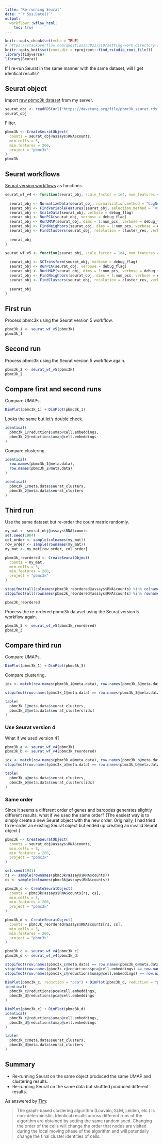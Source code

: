 ```yaml
---
title: "Re-running Seurat"
date: "`r Sys.Date()`"
output:
  workflowr::wflow_html:
    toc: true
---
```


```r
knitr::opts_chunk$set(echo = TRUE)
# https://stackoverflow.com/questions/30237310/setting-work-directory-in-knitr-using-opts-chunksetroot-dir-doesnt-wor
knitr::opts_knit$set(root.dir = rprojroot::find_rstudio_root_file())
library(tidyverse)
library(Seurat)
```

If I re-run Seurat in the same manner with the same dataset, will I get identical results?

## Seurat object

Import [raw pbmc3k dataset](pbmc3k.html) from my server.

```r
seurat_obj <- readRDS(url("https://davetang.org/file/pbmc3k_seurat.rds", "rb"))
seurat_obj
```

Filter.

```r
pbmc3k <- CreateSeuratObject(
  counts = seurat_obj@assays$RNA$counts,
  min.cells = 3,
  min.features = 200,
  project = "pbmc3k"
)
pbmc3k
```

## Seurat workflows

[Seurat version workflows](seurat_v4_vs_v5.html) as functions.

```r
seurat_wf_v4 <- function(seurat_obj, scale_factor = 1e4, num_features = 2000, num_pcs = 30, cluster_res = 0.5, debug_flag = FALSE){
  
  seurat_obj <- NormalizeData(seurat_obj, normalization.method = "LogNormalize", scale.factor = scale_factor, verbose = debug_flag)
  seurat_obj <- FindVariableFeatures(seurat_obj, selection.method = 'vst', nfeatures = num_features, verbose = debug_flag)
  seurat_obj <- ScaleData(seurat_obj, verbose = debug_flag)
  seurat_obj <- RunPCA(seurat_obj, verbose = debug_flag)
  seurat_obj <- RunUMAP(seurat_obj, dims = 1:num_pcs, verbose = debug_flag)
  seurat_obj <- FindNeighbors(seurat_obj, dims = 1:num_pcs, verbose = debug_flag)
  seurat_obj <- FindClusters(seurat_obj, resolution = cluster_res, verbose = debug_flag)
  
  seurat_obj
}

seurat_wf_v5 <- function(seurat_obj, scale_factor = 1e4, num_features = 2000, num_pcs = 30, cluster_res = 0.5, debug_flag = FALSE){
  
  seurat_obj <- SCTransform(seurat_obj, verbose = debug_flag)
  seurat_obj <- RunPCA(seurat_obj, verbose = debug_flag)
  seurat_obj <- RunUMAP(seurat_obj, dims = 1:num_pcs, verbose = debug_flag)
  seurat_obj <- FindNeighbors(seurat_obj, dims = 1:num_pcs, verbose = debug_flag)
  seurat_obj <- FindClusters(seurat_obj, resolution = cluster_res, verbose = debug_flag)
  
  seurat_obj
}
```

## First run

Process pbmc3k using the Seurat version 5 workflow.

```r
pbmc3k_1 <- seurat_wf_v5(pbmc3k)
pbmc3k_1
```

## Second run

Process pbmc3k using the Seurat version 5 workflow again.

```r
pbmc3k_2 <- seurat_wf_v5(pbmc3k)
pbmc3k_2
```

## Compare first and second runs

Compare UMAPs.

```r
DimPlot(pbmc3k_1) + DimPlot(pbmc3k_1)
```

Looks the same but let's double check.

```r
identical(
  pbmc3k_1@reductions$umap@cell.embeddings,
  pbmc3k_2@reductions$umap@cell.embeddings
)
```

Compare clustering.

```r
identical(
  row.names(pbmc3k_1@meta.data),
  row.names(pbmc3k_2@meta.data)
)

identical(
  pbmc3k_1@meta.data$seurat_clusters,
  pbmc3k_2@meta.data$seurat_clusters
)
```

## Third run

Use the same dataset but re-order the count matrix randomly.

```r
my_mat <- seurat_obj@assays$RNA$counts
set.seed(1984)
col_order <- sample(colnames(my_mat))
row_order <- sample(rownames(my_mat))
my_mat <- my_mat[row_order, col_order]

pbmc3k_reordered <- CreateSeuratObject(
  counts = my_mat,
  min.cells = 3,
  min.features = 200,
  project = "pbmc3k"
)

stopifnot(all(colnames(pbmc3k_reordered@assays$RNA$counts) %in% colnames(pbmc3k@assays$RNA$counts)))
stopifnot(all(rownames(pbmc3k_reordered@assays$RNA$counts) %in% rownames(pbmc3k@assays$RNA$counts)))

pbmc3k_reordered
```

Process the re-ordered pbmc3k dataset using the Seurat version 5 workflow again.

```r
pbmc3k_3 <- seurat_wf_v5(pbmc3k_reordered)
pbmc3k_3
```

## Compare third run

Compare UMAPs.

```r
DimPlot(pbmc3k_1) + DimPlot(pbmc3k_3)
```

Compare clustering.

```r
idx <- match(row.names(pbmc3k_1@meta.data), row.names(pbmc3k_3@meta.data))

stopifnot(row.names(pbmc3k_1@meta.data) == row.names(pbmc3k_3@meta.data)[idx])

table(
  pbmc3k_1@meta.data$seurat_clusters,
  pbmc3k_3@meta.data$seurat_clusters[idx]
)
```

### Use Seurat version 4

What if we used version 4?

```r
pbmc3k_a <- seurat_wf_v4(pbmc3k)
pbmc3k_b <- seurat_wf_v4(pbmc3k_reordered)

idx <- match(row.names(pbmc3k_a@meta.data), row.names(pbmc3k_b@meta.data))
stopifnot(row.names(pbmc3k_a@meta.data) == row.names(pbmc3k_b@meta.data)[idx])

table(
  pbmc3k_a@meta.data$seurat_clusters,
  pbmc3k_b@meta.data$seurat_clusters[idx]
)
```

### Same order

Since it seems a different order of genes and barcodes generates slightly different results, what if we used the same order? (The easiest way is to simply create a new Seurat object with the new order. Originally, I had tried to re-order an existing Seurat object but ended up creating an invalid Seurat object.)

```r
pbmc3k <- CreateSeuratObject(
  counts = seurat_obj@assays$RNA$counts,
  min.cells = 3,
  min.features = 200,
  project = "pbmc3k"
)

set.seed(1941)
rs <- sample(rownames(pbmc3k@assays$RNA$counts))
cs <- sample(colnames(pbmc3k@assays$RNA$counts))

pbmc3k_c <- CreateSeuratObject(
  counts = pbmc3k@assays$RNA$counts[rs, cs],
  min.cells = 3,
  min.features = 200,
  project = "pbmc3k"
)

pbmc3k_d <- CreateSeuratObject(
  counts = pbmc3k_reordered@assays$RNA$counts[rs, cs],
  min.cells = 3,
  min.features = 200,
  project = "pbmc3k"
)

pbmc3k_c <- seurat_wf_v4(pbmc3k_c)
pbmc3k_d <- seurat_wf_v4(pbmc3k_d)

stopifnot(row.names(pbmc3k_c@meta.data) == row.names(pbmc3k_d@meta.data))
stopifnot(row.names(pbmc3k_c@reductions$pca@cell.embeddings) == row.names(pbmc3k_d@reductions$pca@cell.embeddings))
stopifnot(row.names(pbmc3k_c@reductions$umap@cell.embeddings) == row.names(pbmc3k_d@reductions$umap@cell.embeddings))

DimPlot(pbmc3k_c, reduction = "pca") + DimPlot(pbmc3k_d, reduction = "pca")
identical(
  pbmc3k_c@reductions$pca@cell.embeddings,
  pbmc3k_d@reductions$pca@cell.embeddings
)

DimPlot(pbmc3k_c) + DimPlot(pbmc3k_d)
identical(
  pbmc3k_c@reductions$umap@cell.embeddings,
  pbmc3k_d@reductions$umap@cell.embeddings
)

table(
  pbmc3k_c@meta.data$seurat_clusters,
  pbmc3k_d@meta.data$seurat_clusters
)
```

## Summary

* Re-running Seurat on the same object produced the same UMAP and clustering results.
* Re-running Seurat on the same data but shuffled produced different results.

As answered by [Tim](https://github.com/satijalab/seurat/issues/4192#issuecomment-797637532):

> The graph-based clustering algorithm (Louvain, SLM, Leiden, etc.) is non-deterministic. Identical results across different runs of the algorithm are obtained by setting the same random seed. Changing the order of the cells will change the order that nodes are visited during the local moving phase of the algorithm and will potentially change the final cluster identities of cells.
